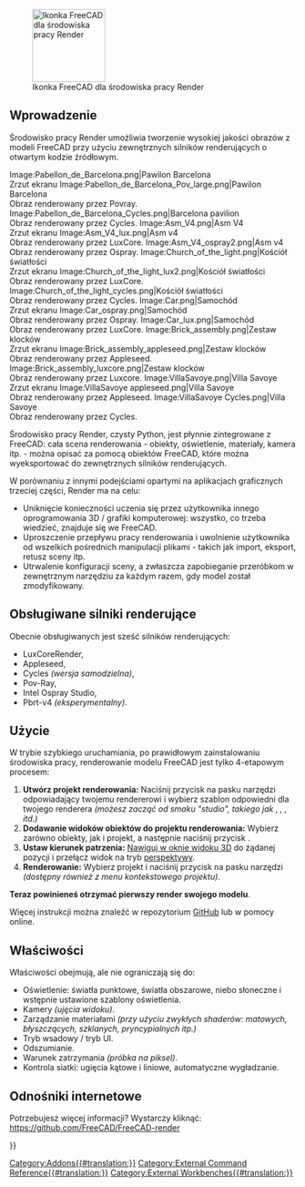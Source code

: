 <languages/>

[[File:Render_workbench_icon.svg|thumb|128px|Ikonka FreeCAD dla środowiska pracy Render]]

{{TOCright}}

<span id="Introduction"></span>
==Wprowadzenie==

Środowisko pracy Render umożliwia tworzenie wysokiej jakości obrazów z modeli FreeCAD przy użyciu zewnętrznych silników renderujących o otwartym kodzie źródłowym.

<gallery mode=nolines widths=200px perrow=3>
Image:Pabellon_de_Barcelona.png|Pawilon Barcelona<br>Zrzut ekranu
Image:Pabellon_de_Barcelona_Pov_large.png|Pawilon Barcelona<br>Obraz renderowany przez Povray.
Image:Pabellon_de_Barcelona_Cycles.png|Barcelona pavilion<br>Obraz renderowany przez Cycles.
Image:Asm_V4.png|Asm V4<br>Zrzut ekranu
Image:Asm_V4_lux.png|Asm v4<br>Obraz renderowany przez LuxCore.
Image:Asm_V4_ospray2.png|Asm v4<br>Obraz renderowany przez Ospray.
Image:Church_of_the_light.png|Kościół światłości<br>Zrzut ekranu
Image:Church_of_the_light_lux2.png|Kościół światłości<br>Obraz renderowany przez LuxCore.
Image:Church_of_the_light_cycles.png|Kościół światłości<br>Obraz renderowany przez Cycles.
Image:Car.png|Samochód<br>Zrzut ekranu
Image:Car_ospray.png|Samochód<br>Obraz renderowany przez Ospray.
Image:Car_lux.png|Samochód<br>Obraz renderowany przez LuxCore.
Image:Brick_assembly.png|Zestaw klocków<br>Zrzut ekranu
Image:Brick_assembly_appleseed.png|Zestaw klocków<br>Obraz renderowany przez Appleseed.
Image:Brick_assembly_luxcore.png|Zestaw klocków<br>Obraz renderowany przez Luxcore.
Image:VillaSavoye.png|Villa Savoye<br>Zrzut ekranu
Image:VillaSavoye appleseed.png|Villa Savoye<br>Obraz renderowany przez Appleseed.
Image:VillaSavoye Cycles.png|Villa Savoye<br>Obraz renderowany przez Cycles.
</gallery>

Środowisko pracy Render, czysty Python, jest płynnie zintegrowane z FreeCAD: cała scena renderowania - obiekty, oświetlenie, materiały, kamera itp. - można opisać za pomocą obiektów FreeCAD, które można wyeksportować do zewnętrznych silników renderujących.

W porównaniu z innymi podejściami opartymi na aplikacjach graficznych trzeciej części, Render ma na celu:
* Uniknięcie konieczności uczenia się przez użytkownika innego oprogramowania 3D / grafiki komputerowej: wszystko, co trzeba wiedzieć, znajduje się we FreeCAD.
* Uproszczenie przepływu pracy renderowania i uwolnienie użytkownika od wszelkich pośrednich manipulacji plikami - takich jak import, eksport, retusz sceny itp.
* Utrwalenie konfiguracji sceny, a zwłaszcza zapobieganie przeróbkom w zewnętrznym narzędziu za każdym razem, gdy model został zmodyfikowany.

<span id="Supported_renderers"></span>
==Obsługiwane silniki renderujące==

Obecnie obsługiwanych jest sześć silników renderujących:
* LuxCoreRender,
* Appleseed,
* Cycles ''(wersja samodzielna)'',
* Pov-Ray,
* Intel Ospray Studio,
* Pbrt-v4 ''(eksperymentalny)''.

<span id="Usage"></span>
==Użycie==

W trybie szybkiego uruchamiania, po prawidłowym zainstalowaniu środowiska pracy, renderowanie modelu FreeCAD jest tylko 4-etapowym procesem:

# '''Utwórz projekt renderowania:''' Naciśnij przycisk na pasku narzędzi odpowiadający twojemu rendererowi i wybierz szablon odpowiedni dla twojego renderera ''(możesz zacząć od smaku "studio", takiego jak {{FileName|appleseed_studio_light.appleseed}}, {{FileName|cycles_studio_light.xml}}, {{FileName|luxcore_studio_light.cfg}}, {{FileName|povray_studio_light.pov}} itd.)''
# '''Dodawanie widoków obiektów do projektu renderowania:''' Wybierz zarówno obiekty, jak i projekt, a następnie naciśnij przycisk {{Button|Dodaj widok}}.
# '''Ustaw kierunek patrzenia:''' [[Manual:Navigating_in_the_3D_view/pl|Nawiguj w oknie widoku 3D]] do żądanej pozycji i przełącz widok na tryb [[Std_PerspectiveCamera/pl|perspektywy]].
# '''Renderowanie:''' Wybierz projekt i naciśnij przycisk {{Button|Renderuj}} na pasku narzędzi ''(dostępny również z menu kontekstowego projektu)''.

'''Teraz powinieneś otrzymać pierwszy render swojego modelu'''.

Więcej instrukcji można znaleźć w repozytorium [https://github.com/FreeCAD/FreeCAD-render GitHub] lub w pomocy online.

<span id="Features"></span>
==Właściwości==

Właściwości obejmują, ale nie ograniczają się do:
* Oświetlenie: światła punktowe, światła obszarowe, niebo słoneczne i wstępnie ustawione szablony oświetlenia.
* Kamery ''(ujęcia widoku)''.
* Zarządzanie materiałami ''(przy użyciu zwykłych shaderów: matowych, błyszczących, szklanych, pryncypialnych itp.)''
* Tryb wsadowy / tryb UI.
* Odszumianie.
* Warunek zatrzymania ''(próbka na piksel)''.
* Kontrola siatki: ugięcia kątowe i liniowe, automatyczne wygładzanie.

<span id="Links"></span>
==Odnośniki internetowe==

Potrzebujesz więcej informacji? Wystarczy kliknąć: https://github.com/FreeCAD/FreeCAD-render


[[Category:Addons{{#translation:}}]]
{{Userdocnavi{{#translation:}}}}
[[Category:External Command Reference{{#translation:}}]]
[[Category:External Workbenches{{#translation:}}]]